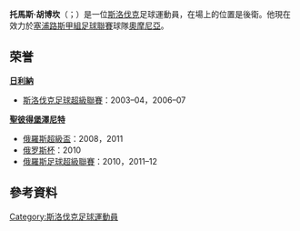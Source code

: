 {{多個問題|
{{Unreferenced |time=2021-06-29}}
{{expand|time=2015-05-18T06:58:27+00:00}}
{{refimprove|time=2015-05-18T06:58:27+00:00}}
}}
{{NoteTA|G1=football|G2=uefa
|1=zh-hans:胡博坎;zh-hk:侯保根;}}
{{Infobox football biography
| name        = 托馬斯·胡博坎<br>Tomáš Hubočan
| image = Dinamo-cska (6).jpg
| caption     = 
| fullname    = Tomáš Hubočan
| birth_date  = {{birth date and age|df=y|1985|9|17}}
| birth_place = [[捷克斯洛伐克|捷克斯洛伐克]][[日利納|日利納]]
| height      = {{Height|m=1.83|precision=0}}
| position    = [[後衛_(足球)|後衛]]
| currentclub = [[奧摩尼亞體育會|奧摩尼亞]]
| clubnumber = 15
| youthyears1 =  | youthclubs1 = [[日利納足球俱樂部|日利納]]
| years1 = 2004–2007 | clubs1 = [[日利納足球俱樂部|日利納]]                          | caps1 =  38 | goals1 = 2
| years2 = 2006       | clubs2 = → [[兹拉特莫拉夫采足球俱乐部|兹拉特莫拉夫采]]（租借）  | caps2 =  36 | goals2 = 1
| years3 = 2008–2014 | clubs3 = [[聖彼得堡澤尼特|聖彼得堡澤尼特]]               | caps3 = 113 | goals3 = 0
| years4 = 2014–2016     | clubs4 = [[莫斯科迪納摩|莫斯科迪納摩]]                | caps4 =  40 | goals4 = 2
| years5 = 2016–2019 | clubs5 = [[马赛足球俱乐部|马赛]]         | caps5 =  16 | goals5 = 0
| years6 = 2017–2018 | clubs6 = → [[特拉布宗体育|特拉布宗]]（租借）                               | caps6 =  20 | goals6 = 0
| years7 = 2019–     | clubs7 = [[奧摩尼亞體育會|奧摩尼亞]]                           | caps7 =  29 | goals7 = 0
| nationalyears1 = 2006– | nationalteam1 = [[斯洛伐克国家足球队|斯洛伐克]] | nationalcaps1 = 46| nationalgoals1 = 0
| pcupdate = 2015-05-18
| ntupdate = 2015-07-11
}}
'''托馬斯·胡博坎'''（{{lang-sk|Tomáš Hubočan}}；{{bd|1985年|9月17日}}）是一位[[斯洛伐克|斯洛伐克]]足球運動員，在場上的位置是後衛。他現在效力於[[塞浦路斯甲組足球聯賽|塞浦路斯甲組足球聯賽]]球隊[[奧摩尼亞體育會|奧摩尼亞]]。

==荣誉==
'''[[日利納足球俱樂部|日利納]]'''
*[[斯洛伐克足球超級聯賽|斯洛伐克足球超級聯賽]]：2003–04，2006–07

'''[[聖彼得堡澤尼特|聖彼得堡澤尼特]]'''
*[[俄羅斯超級盃|俄羅斯超級盃]]：2008，2011
*[[俄罗斯杯|俄罗斯杯]]：2010
*[[俄羅斯足球超級聯賽|俄羅斯足球超級聯賽]]：2010，2011–12
== 參考資料 ==
{{reflist}}
{{2016年歐洲國家盃斯洛伐克參賽名單}}
{{2020年欧洲足球锦标赛斯洛伐克参赛名单}}

{{DEFAULTSORT: Hubočan, Tomáš}}
[[Category:斯洛伐克足球運動員|Category:斯洛伐克足球運動員]]